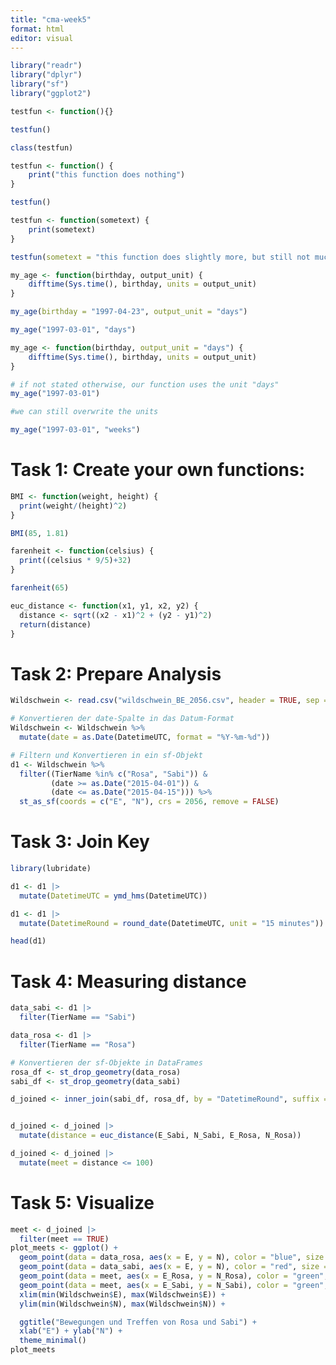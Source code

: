 ```yaml
---
title: "cma-week5"
format: html
editor: visual
---
```


```r
library("readr")
library("dplyr")
library("sf")
library("ggplot2")
```

```r
testfun <- function(){}

testfun()

class(testfun)
```

```r
testfun <- function() {
    print("this function does nothing")
}

testfun()
```

```r
testfun <- function(sometext) {
    print(sometext)
}

testfun(sometext = "this function does slightly more, but still not much")
```

```r
my_age <- function(birthday, output_unit) {
    difftime(Sys.time(), birthday, units = output_unit)
}

my_age(birthday = "1997-04-23", output_unit = "days")

my_age("1997-03-01", "days")
```

```r
my_age <- function(birthday, output_unit = "days") {
    difftime(Sys.time(), birthday, units = output_unit)
}

# if not stated otherwise, our function uses the unit "days"
my_age("1997-03-01")

#we can still overwrite the units

my_age("1997-03-01", "weeks")
```

# Task 1: Create your own functions:

```r
BMI <- function(weight, height) {
  print(weight/(height)^2)
}

BMI(85, 1.81)
```

```r
farenheit <- function(celsius) {
  print((celsius * 9/5)+32)
}

farenheit(65)
```

```r
euc_distance <- function(x1, y1, x2, y2) {
  distance <- sqrt((x2 - x1)^2 + (y2 - y1)^2)
  return(distance)
}

```

# Task 2: Prepare Analysis

```r
Wildschwein <- read.csv("wildschwein_BE_2056.csv", header = TRUE, sep = ",")

# Konvertieren der date-Spalte in das Datum-Format
Wildschwein <- Wildschwein %>%
  mutate(date = as.Date(DatetimeUTC, format = "%Y-%m-%d"))

# Filtern und Konvertieren in ein sf-Objekt
d1 <- Wildschwein %>%
  filter((TierName %in% c("Rosa", "Sabi")) & 
         (date >= as.Date("2015-04-01")) & 
         (date <= as.Date("2015-04-15"))) %>%
  st_as_sf(coords = c("E", "N"), crs = 2056, remove = FALSE)

```

# Task 3: Join Key

```r
library(lubridate)

d1 <- d1 |> 
  mutate(DatetimeUTC = ymd_hms(DatetimeUTC))

d1 <- d1 |> 
  mutate(DatetimeRound = round_date(DatetimeUTC, unit = "15 minutes"))

head(d1)
```

# Task 4: Measuring distance

```r
data_sabi <- d1 |> 
  filter(TierName == "Sabi")

data_rosa <- d1 |> 
  filter(TierName == "Rosa")

# Konvertieren der sf-Objekte in DataFrames
rosa_df <- st_drop_geometry(data_rosa)
sabi_df <- st_drop_geometry(data_sabi)

d_joined <- inner_join(sabi_df, rosa_df, by = "DatetimeRound", suffix = c("_Sabi", "_Rosa"))


d_joined <- d_joined |> 
  mutate(distance = euc_distance(E_Sabi, N_Sabi, E_Rosa, N_Rosa))

d_joined <- d_joined |> 
  mutate(meet = distance <= 100)
```

# Task 5: Visualize

```r

meet <- d_joined |> 
  filter(meet == TRUE)
plot_meets <- ggplot() +
  geom_point(data = data_rosa, aes(x = E, y = N), color = "blue", size = 1, alpha = 0.6) +
  geom_point(data = data_sabi, aes(x = E, y = N), color = "red", size = 1, alpha = 0.6) +
  geom_point(data = meet, aes(x = E_Rosa, y = N_Rosa), color = "green", size = 3) +
  geom_point(data = meet, aes(x = E_Sabi, y = N_Sabi), color = "green", size = 3) +
  xlim(min(Wildschwein$E), max(Wildschwein$E)) +
  ylim(min(Wildschwein$N), max(Wildschwein$N)) +

  ggtitle("Bewegungen und Treffen von Rosa und Sabi") +
  xlab("E") + ylab("N") +
  theme_minimal()
plot_meets
  
```
